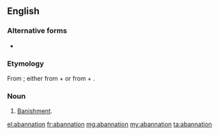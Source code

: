 ==English==

===Alternative forms===
* {{l|en|abannition}}

===Etymology===
From {{etyl|LL.|en}} {{m|la|abannātiō||banishment}}; either from {{m|la|ab||from, away}} + {{m|la|annus||year}} or from {{m|la|ad}} + {{m|la|banniō||publish, proclaim}}.

===Noun===
{{en-noun}}

# {{label|en|obsolete|legal}} [[banishment|Banishment]].

[[el:abannation]]
[[fr:abannation]]
[[mg:abannation]]
[[my:abannation]]
[[ta:abannation]]